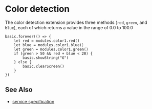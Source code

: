 # Color detection

The color detection extension provides three methods
(`red`, `green`, and `blue`), each of which returns a value
in the range of 0.0 to 100.0

```blocks
basic.forever(() => {
    let red = modules.color1.red()
    let blue = modules.color1.blue()
    let green = modules.color1.green()
    if (green > 50 && red + blue < 20) {
        basic.showString("G")
    } else {
        basic.clearScreen()
    }
})
```

## See Also

- [service specification](/services/color/)
